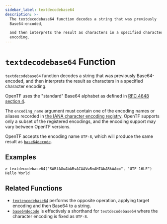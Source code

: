 ```yaml
---
sidebar_label: textdecodebase64
description: >-
  The textdecodebase64 function decodes a string that was previously
  Base64-encoded,

  and then interprets the result as characters in a specified character
  encoding.
---
```


# `textdecodebase64` Function

`textdecodebase64` function decodes a string that was previously Base64-encoded,
and then interprets the result as characters in a specified character encoding.

OpenTF uses the "standard" Base64 alphabet as defined in
[RFC 4648 section 4](https://tools.ietf.org/html/rfc4648#section-4).

The `encoding_name` argument must contain one of the encoding names or aliases
recorded in
[the IANA character encoding registry](https://www.iana.org/assignments/character-sets/character-sets.xhtml).
OpenTF supports only a subset of the registered encodings, and the encoding
support may vary between OpenTF versions.

OpenTF accepts the encoding name `UTF-8`, which will produce the same result
as [`base64decode`](/opentf/language/functions/base64decode).

## Examples

```
> textdecodebase64("SABlAGwAbABvACAAVwBvAHIAbABkAA==", "UTF-16LE")
Hello World
```

## Related Functions

* [`textencodebase64`](/opentf/language/functions/textencodebase64) performs the opposite operation,
  applying target encoding and then Base64 to a string.
* [`base64decode`](/opentf/language/functions/base64decode) is effectively a shorthand for
  `textdecodebase64` where the character encoding is fixed as `UTF-8`.
